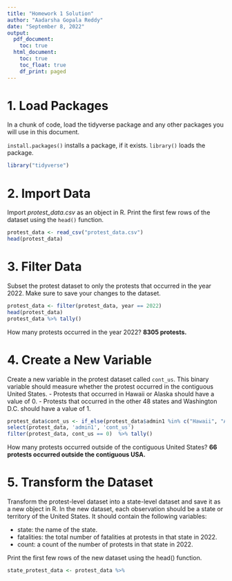 ```yaml
---
title: "Homework 1 Solution"
author: "Aadarsha Gopala Reddy"
date: "September 8, 2022"
output:
  pdf_document:
    toc: true
  html_document:
    toc: true
    toc_float: true
    df_print: paged
---
```


# 1. Load Packages

In a chunk of code, load the tidyverse package and any other packages you will use in this document.

`install.packages()` installs a package, if it exists.
`library()` loads the package.

``` r
library("tidyverse")
```

# 2. Import Data

Import *protest_data.csv* as an object in R. Print the first few rows of the dataset using the `head()` function.

``` r
protest_data <- read_csv("protest_data.csv")
head(protest_data)
```

# 3. Filter Data

Subset the protest dataset to only the protests that occurred in the year 2022. Make sure to save your changes to the dataset.

``` r
protest_data <- filter(protest_data, year == 2022)
head(protest_data)
protest_data %>% tally()
```

How many protests occurred in the year 2022? **8305 protests.**

# 4. Create a New Variable

Create a new variable in the protest dataset called `cont_us`. This binary variable should measure whether the protest occurred in the contiguous United States.
- Protests that occurred in Hawaii or Alaska should have a value of 0.
- Protests that occurred in the other 48 states and Washington D.C. should have a value of 1.

``` r
protest_data$cont_us <- if_else(protest_data$admin1 %in% c("Hawaii", "Alaska"), 0, 1)
select(protest_data, 'admin1', 'cont_us')
filter(protest_data, cont_us == 0)  %>% tally()
```

How many protests occurred outside of the contiguous United States? **66 protests occurred outside the contiguous USA.**

# 5. Transform the Dataset

Transform the protest-level dataset into a state-level dataset and save it as a new object in R. In the new dataset, each observation should be a state or territory of the United States. It should contain the following variables:

- state: the name of the state.
- fatalities: the total number of fatalities at protests in that state in 2022.
- count: a count of the number of protests in that state in 2022.

Print the first few rows of the new dataset using the head() function.

``` r
state_protest_data <- protest_data %>% 
```